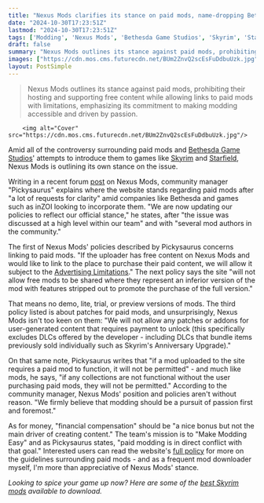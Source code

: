 ```yaml
---
title: "Nexus Mods clarifies its stance on paid mods, name-dropping Bethesda's attempts with Fallout 4, Skyrim, and Starfield: 'Modding should be a pursuit of passion'"
date: "2024-10-30T17:23:51Z"
lastmod: "2024-10-30T17:23:51Z"
tags: ['Modding', 'Nexus Mods', 'Bethesda Game Studios', 'Skyrim', 'Starfield', 'Paid Mods', 'PC Gaming']
draft: false
summary: "Nexus Mods outlines its stance against paid mods, prohibiting their hosting and supporting free content while allowing links to paid mods with limitations, emphasizing its commitment to making modding accessible and driven by passion."
images: ["https://cdn.mos.cms.futurecdn.net/BUm2ZnvQ2scEsFuDdbuUzk.jpg"]
layout: PostSimple
---
```

> Nexus Mods outlines its stance against paid mods, prohibiting their hosting and supporting free content while allowing links to paid mods with limitations, emphasizing its commitment to making modding accessible and driven by passion.


        <img alt="Cover" src="https://cdn.mos.cms.futurecdn.net/BUm2ZnvQ2scEsFuDdbuUzk.jpg"/>
        
Amid all of the controversy surrounding paid mods and [<u>Bethesda Game Studios</u>](https://www.gamesradar.com/tag/bethesda-game-studios/)' attempts to introduce them to games like [<u>Skyrim</u>](https://www.gamesradar.com/skyrim-guide/) and [<u>Starfield</u>](https://www.gamesradar.com/starfield-guide/), Nexus Mods is outlining its own stance on the issue.

Writing in a recent forum [<u>post</u>](https://forums.nexusmods.com/topic/13501488-publisher-approved-paid-modding-policy/) on Nexus Mods, community manager "Pickysaurus" explains where the website stands regarding paid mods after "a lot of requests for clarity" amid companies like Bethesda and games such as inZOI looking to incorporate them. "We are now updating our policies to reflect our official stance," he states, after "the issue was discussed at a high level within our team" and with "several mod authors in the community."

The first of Nexus Mods' policies described by Pickysaurus concerns linking to paid mods. "If the uploader has free content on Nexus Mods and would like to link to the place to purchase their paid content, we will allow it subject to the [<u>Advertising Limitations</u>](https://help.nexusmods.com/article/77-donation-options-guidelines#Advertising-Limitations--BS3p-)." The next policy says the site "will not allow free mods to be shared where they represent an inferior version of the mod with features stripped out to promote the purchase of the full version."

That means no demo, lite, trial, or preview versions of mods. The third policy listed is about patches for paid mods, and unsurprisingly, Nexus Mods isn't too keen on them: "We will not allow any patches or addons for user-generated content that requires payment to unlock (this specifically excludes DLCs offered by the developer - including DLCs that bundle items previously sold individually such as Skyrim's Anniversary Upgrade)."

On that same note, Pickysaurus writes that "if a mod uploaded to the site requires a paid mod to function, it will not be permitted" - and much like mods, he says, "if any collections are not functional without the user purchasing paid mods, they will not be permitted." According to the community manager, Nexus Mods' position and policies aren't without reason. "We firmly believe that modding should be a pursuit of passion first and foremost."

As for money, "financial compensation" should be "a nice bonus but not the main driver of creating content." The team's mission is to "Make Modding Easy" and as Pickysaurus states, "paid modding is in direct conflict with that goal." Interested users can read the website's [<u>full policy</u>](https://help.nexusmods.com/article/77-donation-options-guidelines) for more on the guidelines surrounding paid mods - and as a frequent mod downloader myself, I'm more than appreciative of Nexus Mods' stance.

*Looking to spice your game up now? Here are some of the *[<u><em>best Skyrim mods</em></u>](https://www.gamesradar.com/best-skyrim-mods/)* available to download.*
        
